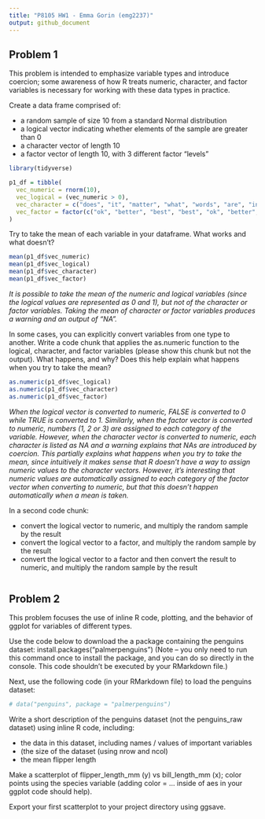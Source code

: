 ```yaml
---
title: "P8105 HW1 - Emma Gorin (emg2237)"
output: github_document
---
```


## Problem 1

This problem is intended to emphasize variable types and introduce coercion; some awareness of how R treats numeric, character, and factor variables is necessary for working with these data types in practice.

Create a data frame comprised of:

* a random sample of size 10 from a standard Normal distribution
* a logical vector indicating whether elements of the sample are greater than 0
* a character vector of length 10
* a factor vector of length 10, with 3 different factor “levels”

```r
library(tidyverse)

p1_df = tibble(
  vec_numeric = rnorm(10),
  vec_logical = (vec_numeric > 0),
  vec_character = c("does", "it", "matter", "what", "words", "are", "in", "this", "vector", "?"),
  vec_factor = factor(c("ok", "better", "best", "best", "ok", "better", "ok", "best", "better", "better"))
)
```

Try to take the mean of each variable in your dataframe. What works and what doesn’t?

``` r
mean(p1_df$vec_numeric)
mean(p1_df$vec_logical)
mean(p1_df$vec_character)
mean(p1_df$vec_factor)
```

_It is possible to take the mean of the numeric and logical variables (since the logical values are represented as 0 and 1), but not of the character or factor variables. Taking the mean of character or factor variables produces a warning and an output of "NA"._

In some cases, you can explicitly convert variables from one type to another. Write a code chunk that applies the as.numeric function to the logical, character, and factor variables (please show this chunk but not the output). What happens, and why? Does this help explain what happens when you try to take the mean?

``` r
as.numeric(p1_df$vec_logical)
as.numeric(p1_df$vec_character)
as.numeric(p1_df$vec_factor)
```

_When the logical vector is converted to numeric, FALSE is converted to 0 while TRUE is converted to 1. Similarly, when the factor vector is converted to numeric, numbers (1, 2 or 3) are assigned to each category of the variable. However, when the character vector is converted to numeric, each character is listed as NA and a warning explains that NAs are introduced by coercion. This partially explains what happens when you try to take the mean, since intuitively it makes sense that R doesn't have a way to assign numeric values to the character vectors. However, it's interesting that numeric values are automatically assigned to each category of the factor vector when converting to numeric, but that this doesn't happen automatically when a mean is taken._

In a second code chunk:

* convert the logical vector to numeric, and multiply the random sample by the result
* convert the logical vector to a factor, and multiply the random sample by the result
* convert the logical vector to a factor and then convert the result to numeric, and multiply the random sample by the result


``` r

```


## Problem 2

This problem focuses the use of inline R code, plotting, and the behavior of ggplot for variables of different types.

Use the code below to download the a package containing the penguins dataset:
install.packages("palmerpenguins")
(Note – you only need to run this command once to install the package, and you can do so directly in the console. This code shouldn’t be executed by your RMarkdown file.)

Next, use the following code (in your RMarkdown file) to load the penguins dataset:

```r
# data("penguins", package = "palmerpenguins")
```

Write a short description of the penguins dataset (not the penguins_raw dataset) using inline R code, including:

* the data in this dataset, including names / values of important variables
* (the size of the dataset (using nrow and ncol)
* the mean flipper length


Make a scatterplot of flipper_length_mm (y) vs bill_length_mm (x); color points using the species variable (adding color = ... inside of aes in your ggplot code should help).

Export your first scatterplot to your project directory using ggsave.

``` r

```





